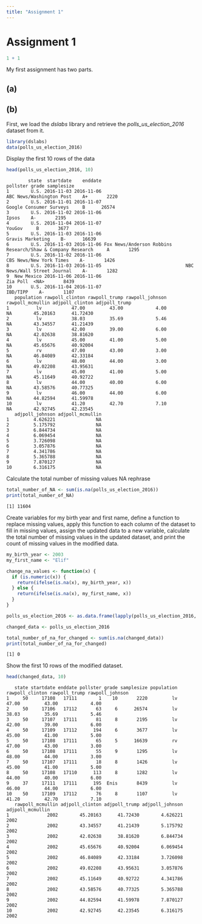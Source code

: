 ```yaml
---
title: "Assignment 1"
---
```


# Assignment 1

```r
1 + 1
```

My first assignment has two parts.

## (a)

## (b)

First, we load the *dslabs* library and retrieve the *polls_us_election_2016* dataset from it.

```r
library(dslabs)
data(polls_us_election_2016)
```

Display the first 10 rows of the data

```r
head(polls_us_election_2016, 10)
```

```         
        state  startdate    enddate                                                   pollster grade samplesize
1        U.S. 2016-11-03 2016-11-06                                   ABC News/Washington Post    A+       2220
2        U.S. 2016-11-01 2016-11-07                                    Google Consumer Surveys     B      26574
3        U.S. 2016-11-02 2016-11-06                                                      Ipsos    A-       2195
4        U.S. 2016-11-04 2016-11-07                                                     YouGov     B       3677
5        U.S. 2016-11-03 2016-11-06                                           Gravis Marketing    B-      16639
6        U.S. 2016-11-03 2016-11-06 Fox News/Anderson Robbins Research/Shaw & Company Research     A       1295
7        U.S. 2016-11-02 2016-11-06                                    CBS News/New York Times    A-       1426
8        U.S. 2016-11-03 2016-11-05                               NBC News/Wall Street Journal    A-       1282
9  New Mexico 2016-11-06 2016-11-06                                                   Zia Poll  <NA>       8439
10       U.S. 2016-11-04 2016-11-07                                                   IBD/TIPP    A-       1107
   population rawpoll_clinton rawpoll_trump rawpoll_johnson rawpoll_mcmullin adjpoll_clinton adjpoll_trump
1          lv           47.00         43.00            4.00               NA        45.20163      41.72430
2          lv           38.03         35.69            5.46               NA        43.34557      41.21439
3          lv           42.00         39.00            6.00               NA        42.02638      38.81620
4          lv           45.00         41.00            5.00               NA        45.65676      40.92004
5          rv           47.00         43.00            3.00               NA        46.84089      42.33184
6          lv           48.00         44.00            3.00               NA        49.02208      43.95631
7          lv           45.00         41.00            5.00               NA        45.11649      40.92722
8          lv           44.00         40.00            6.00               NA        43.58576      40.77325
9          lv           46.00         44.00            6.00               NA        44.82594      41.59978
10         lv           41.20         42.70            7.10               NA        42.92745      42.23545
   adjpoll_johnson adjpoll_mcmullin
1         4.626221               NA
2         5.175792               NA
3         6.844734               NA
4         6.069454               NA
5         3.726098               NA
6         3.057876               NA
7         4.341786               NA
8         5.365788               NA
9         7.870127               NA
10        6.316175               NA
```

Calculate the total number of missing values NA rephrase

```r
total_number_of_NA <- sum(is.na(polls_us_election_2016))
print(total_number_of_NA)
```

```         
[1] 11604
```

Create variables for my birth year and first name, define a function to replace missing values, apply this function to each column of the dataset to fill in missing values, assign the updated data to a new variable, calculate the total number of missing values in the updated dataset, and print the count of missing values in the modified data.

```r
my_birth_year <- 2003
my_first_name <- "Elif"

change_na_values <- function(x) {
  if (is.numeric(x)) {
    return(ifelse(is.na(x), my_birth_year, x))  
  } else {
    return(ifelse(is.na(x), my_first_name, x))
  }
}

polls_us_election_2016 <- as.data.frame(lapply(polls_us_election_2016, change_na_values))

changed_data <- polls_us_election_2016

total_number_of_na_for_changed <- sum(is.na(changed_data))
print(total_number_of_na_for_changed)
```

```         
[1] 0
```

Show the first 10 rows of the modified dataset.

```r
head(changed_data, 10)
```

```         
   state startdate enddate pollster grade samplesize population rawpoll_clinton rawpoll_trump rawpoll_johnson
1     50     17108   17111        1    10       2220         lv           47.00         43.00            4.00
2     50     17106   17112       63     6      26574         lv           38.03         35.69            5.46
3     50     17107   17111       81     8       2195         lv           42.00         39.00            6.00
4     50     17109   17112      194     6       3677         lv           45.00         41.00            5.00
5     50     17108   17111       65     5      16639         rv           47.00         43.00            3.00
6     50     17108   17111       55     9       1295         lv           48.00         44.00            3.00
7     50     17107   17111       18     8       1426         lv           45.00         41.00            5.00
8     50     17108   17110      113     8       1282         lv           44.00         40.00            6.00
9     37     17111   17111      195  Enis       8439         lv           46.00         44.00            6.00
10    50     17109   17112       76     8       1107         lv           41.20         42.70            7.10
   rawpoll_mcmullin adjpoll_clinton adjpoll_trump adjpoll_johnson adjpoll_mcmullin
1              2002        45.20163      41.72430        4.626221             2002
2              2002        43.34557      41.21439        5.175792             2002
3              2002        42.02638      38.81620        6.844734             2002
4              2002        45.65676      40.92004        6.069454             2002
5              2002        46.84089      42.33184        3.726098             2002
6              2002        49.02208      43.95631        3.057876             2002
7              2002        45.11649      40.92722        4.341786             2002
8              2002        43.58576      40.77325        5.365788             2002
9              2002        44.82594      41.59978        7.870127             2002
10             2002        42.92745      42.23545        6.316175             2002
```
